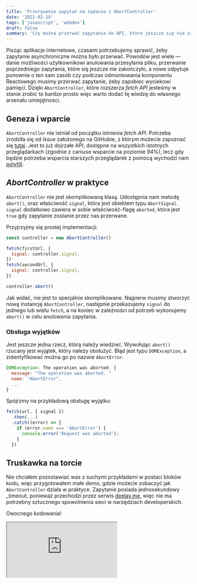 ```yaml
---
title: 'Przerywanie zapytań na żądanie z AbortController'
date: '2022-02-19'
tags: ['javascript', 'webdev']
draft: false
summary: 'Czy można przerwać zapytania do API, które jeszcze się nie zakończyło? Z interfejsem AbortController, który jest dostarczany przez wszystkie nowoczesne przeglądarki, jesteśmy w stanie to zrobić.'
---
```


Pisząc aplikacje internetowe, czasami potrzebujemy sprawić, żeby zapytanie asynchroniczne można było przerwać. Powodów jest wiele — danie możliwości użytkownikowi anulowania przesyłania pliku, przerwanie poprzedniego zapytania, które się jeszcze nie zakończyło, a nowe odpytuje ponownie o ten sam zasób czy podczas odmontowania komponentu Reactowego musimy przerwać zapytanie, żeby zapobiec wyciekowi pamięci. Dzięki `AbortController`, które rozszerza _fetch API_ jesteśmy w stanie zrobić to bardzo prosto więc warto dodać tę wiedzę do własnego arsenału umiejętności.

## Geneza i wparcie

`AbortController` nie istniał od początku istnienia _fetch API_. Potrzeba zrodziła się od _Issue_ założonego na GitHubie, z którym możecie zapoznać się [tutaj](https://github.com/whatwg/fetch/issues/27). Jest to już dojrzałe API, dostępne na wszystkich istotnych przeglądarkach (zgodnie z caniuse wsparcie na poziomie 94%), lecz gdy będzie potrzeba wsparcia starszych przeglądarek z pomocą wychodzi nam [polyfill](https://github.com/mo/abortcontroller-polyfill).

## _AbortController_ w praktyce

`AbortController` nie jest skomplikowaną klasą. Udostępnia nam metodę `abort()`, oraz właściwość `signal`, która jest obiektem typu `AbortSignal`. `signal` dodatkowo zawiera w sobie właściwość-flagę `aborted`, która jest `true` gdy zapytanie zostanie przez nas przerwane.

Przyjrzyjmy się prostej implementacji:

```javascript
const controller = new AbortController()

fetch(firstUrl, {
  signal: controller.signal,
})
fetch(secondUrl, {
  signal: controller.signal,
})

controller.abort()
```

Jak widać, nie jest to specjalnie skomplikowane. Najpierw musimy stworzyć nową instancję `AbortController`, następnie przekazujemy `signal` do jednego lub wielu `fetch`, a na koniec w zależności od potrzeb wykonujemy `abort()` w celu anulowania zapytania.

### Obsługa wyjątków

Jest jeszcze jedna rzecz, którą należy wiedzieć. Wywołując `abort()` rzucany jest wyjątek, który należy obsłużyć. Błąd jest typu `DOMException`, a zidentyfikować można go po nazwie `AbortError`.

```javascript
DOMException: The operation was aborted. {
  message: "The operation was aborted. "
  name: "AbortError",
  ...
}
```

Spójrzmy na przykładową obsługę wyjątku:

```typescript
fetch(url, { signal })
  .then(...)
  .catch((error) => {
    if (error.name === 'AbortError') {
      console.error('Request was aborted');
    }
  })
```

## Truskawka na torcie

Nie chciałem pozostawiać was z suchymi przykładami w postaci bloków kodu, więc przygotowałem małe demo, gdzie możecie zobaczyć jak `AbortController` działa w praktyce. Zapytanie posiada jednosekundowy \_timeout, ponieważ przechodzi przez serwis [deelay.me](https://deelay.me/), więc nie ma potrzebny sztucznego spowolnienia sieci w narzędziach developerskich.

Owocnego kodowania!

<iframe
  src="https://codesandbox.io/embed/abortcontroller-xqohhf?autoresize=1&fontsize=14&hidenavigation=1&theme=dark"
  loading="lazy"
  style={{ width: '100%', height: 500, border: 0, borderRadius: 4, overflow: 'hidden' }}
  title="AbortController"
  allow="accelerometer; ambient-light-sensor; camera; encrypted-media; geolocation; gyroscope; hid; microphone; midi; payment; usb; vr; xr-spatial-tracking"
  sandbox="allow-forms allow-modals allow-popups allow-presentation allow-same-origin allow-scripts"
></iframe>
